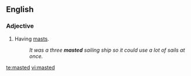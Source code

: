 ==English==
===Adjective===
{{en-adj|-}}

#Having [[mast]]s.
#:''It was a three '''masted''' sailing ship so it could use a lot of sails at once.''

[[te:masted]]
[[vi:masted]]
